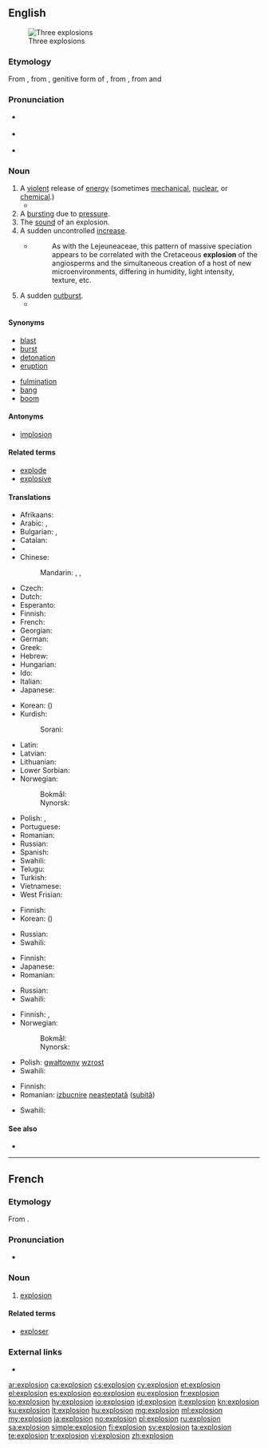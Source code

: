 ==English==
[[Image:Explosions.jpg|thumb|Three explosions]]

===Etymology===
From {{etyl|fr|en}} {{term|explosion|lang=fr}}, from {{etyl|la|en}} {{m|la|explōsiōnis}}, genitive form of {{m|la|explōsio}}, from {{m|la|explōdo||I drive out by clapping}}, from {{term|ex-|lang=la}} and {{m|la|plōdo||I clap or strike}}

===Pronunciation===
* {{a|RP}} {{IPA|/ɪkˈspləʊ.ʒən/|lang=en}}
* {{a|US}} {{IPA|/ɛkˈsploʊ.ʒən/|lang=en}}
* {{audio|en-us-explosion.ogg|Audio (US)|lang=en}}

===Noun===
{{en-noun}}

# A [[violent]] release of [[energy]] (sometimes [[mechanical]], [[nuclear]], or [[chemical]].)
#* {{quote-magazine|date=2013-06-21|author=[http://guardian.co.uk/profile/chico-harlan/ Chico Harlan]
|volume=189|issue=2|page=30|magazine={{w|The Guardian Weekly}}
|title=[http://www.guardian.co.uk/world/2013/jun/18/japan-solar-energy-fukushima-nuclear-renewable-abe Japan pockets the subsidy &hellip;]
|passage=Across Japan, technology companies and private investors are racing to install devices that until recently they had little interest in: solar panels. Massive solar parks are popping up as part of a rapid build-up that one developer likened to an "'''explosion'''."}}
# A [[burst]]ing due to [[pressure]].
# The [[sound]] of an explosion.
# A sudden uncontrolled [[increase]].
#* {{RQ:Schuster Hepaticae V|3-4}}
#*: As with the Lejeuneaceae, this pattern of massive speciation appears to be correlated with the Cretaceous '''explosion''' of the angiosperms and the simultaneous creation of a host of new microenvironments, differing in humidity, light intensity, texture, etc.
# A sudden [[outburst]].
#* {{quote-magazine|date=2013-08-10|volume=408|issue=8848|magazine={{w|The Economist}}
|title=[http://www.economist.com/news/leaders/21583277-worlds-biggest-polluter-going-green-it-needs-speed-up-transition-can-china Can China clean up fast enough?]
|passage=All this has led to an '''explosion''' of protest across China, including among a middle class that has discovered nimbyism. That worries the government, which fears that environmental activism could become the foundation for more general political opposition. It is therefore dealing with pollution in two ways—suppression and mitigation.}}

====Synonyms====
{{top2}}
* [[blast]]
* [[burst]]
* [[detonation]]
* [[eruption]]
{{mid2}}
* [[fulmination]]
* [[bang]]
* [[boom]]
{{bottom}}

====Antonyms====
* [[implosion]]

====Related terms====
* [[explode]]
* [[explosive]]

====Translations====
{{trans-top|violent release of energy}}
* Afrikaans: {{t|af|ontploffing}}
* Arabic: {{t|ar|انفجار|m|tr=infijaar|sc=Arab}}, {{t|ar|تفجير|m|tr=tafjiir|sc=Arab}}
* Bulgarian: {{t+|bg|взрив|m|sc=Cyrl}}, {{t+|bg|експлозия|f|sc=Cyrl}}
* Catalan: {{t+|ca|explosió|f}}
* {{trreq|ce}}
* Chinese:
*: Mandarin: {{t+|cmn|爆炸|tr=bàozhà|sc=Hani}}, {{t|cmn|爆發|sc=Hani}}, {{t+|cmn|爆发|tr=bàofā|sc=Hani}}
* Czech: {{t|cs|výbuch|m}}
* Dutch: {{t+|nl|explosie}}
* Esperanto: {{t|eo|eksplodo}}
* Finnish: {{t+|fi|räjähdys}}
* French: {{t+|fr|explosion|f}}
* Georgian: {{t|ka|აფეთქება|tr=ap'et'k'eba|sc=Geor}}
* German: {{t+|de|Explosion|f}}
* Greek: {{t+|el|έκρηξη}}
* Hebrew: {{t+|he|פיצוץ}}
* Hungarian: {{t+|hu|robbanás}}
* Ido: {{t+|io|explozo}}
* Italian: {{t+|it|esplosione|f}}
* Japanese: {{t+|ja|爆発|tr=ばくはつ bakuhatsu|sc=Jpan}}
{{trans-mid}}
* Korean: {{t+|ko|폭발|sc=Kore}} ({{t+|ko|爆發|sc=Kore}})
* Kurdish:
*: Sorani: {{t|ku|ته‌قاندن|tr=taqAndin|sc=ku-Arab}}
* Latin: {{t|la|diruptio|m}}
* Latvian: {{t|lv|sprādziens|m}}
* Lithuanian: {{t|lt|sprogimas|m}}
* Lower Sorbian: {{t|dsb|eksplozija|f}}
* Norwegian: 
*: Bokmål: {{t+|nb|eksplosjon|m}}
*: Nynorsk: {{t|nn|eksplosjon|m}}
* Polish: {{t+|pl|wybuch|m}}, {{t+|pl|eksplozja|f}}
* Portuguese: {{t+|pt|explosão}}
* Romanian: {{t+|ro|explozie|f}}
* Russian: {{t+|ru|взрыв|tr=vzryv}}
* Spanish: {{t+|es|explosión|f}}
* Swahili: {{t+|sw|mlipuko}}
* Telugu: {{t+|te|పేలుడు|tr=pealuDu}}
* Turkish: {{t+|tr|patlama}}
* Vietnamese: {{t+|vi|nổ}}
* West Frisian: {{t|fy|ûntploffing|n}}
{{trans-bottom}}

{{trans-top|bursting due to pressure}}
* Finnish: {{t+|fi|räjähdys}}
* Korean: {{t+|ko|폭발|sc=Kore}} ({{t+|ko|爆發|sc=Kore}})
{{trans-mid}}
* Russian: {{t+|ru|взрыв|tr=vzryv}}
* Swahili: {{t+|sw|mlipuko}}
{{trans-bottom}}

{{trans-top|sound of an explosion}}
* Finnish: {{t+|fi|räjähdys}}
* Japanese: {{t|ja|爆発音|tr=ばくはつおん bakuhatsuon|sc=Jpan}}
* Romanian: {{t+|ro|detunătură}}
{{trans-mid}}
* Russian: {{t+|ru|взрыв|tr=vzryv}}
* Swahili: {{t+|sw|mlipuko}}
{{trans-bottom}}

{{trans-top|sudden increase}}
* Finnish: {{t+|fi|räjähdys}}, {{t|fi|räjähtäminen}}
* Norwegian:
*: Bokmål: {{t+|nb|eksplosjon|m}}
*: Nynorsk: {{t|nn|eksplosjon|m}}
{{trans-mid}}
* Polish: [[gwałtowny]] [[wzrost]]
* Swahili: {{t+|sw|mlipuko}}
{{trans-bottom}}

{{trans-top|sudden outburst}}
* Finnish: {{t+|fi|räjähdys}}
* Romanian: [[izbucnire]] [[neașteptat]]ă ([[subit]]ă) {{g|f}}
{{trans-mid}}
* Swahili: {{t+|sw|mlipuko}}
{{trans-bottom}}

====See also====
* {{pedia}}

----

==French==

===Etymology===
From {{etyl|la|fr}} {{m|la|explosiō}}.

===Pronunciation===
* {{IPA|/ɛk.splo.zjɔ̃/|lang=fr}}

===Noun===
{{fr-noun|f}}

# [[#English|explosion]]

====Related terms====
* [[exploser]]

===External links===
* {{R:TLFi}}

[[ar:explosion]]
[[ca:explosion]]
[[cs:explosion]]
[[cy:explosion]]
[[et:explosion]]
[[el:explosion]]
[[es:explosion]]
[[eo:explosion]]
[[eu:explosion]]
[[fr:explosion]]
[[ko:explosion]]
[[hy:explosion]]
[[io:explosion]]
[[id:explosion]]
[[it:explosion]]
[[kn:explosion]]
[[ku:explosion]]
[[lt:explosion]]
[[hu:explosion]]
[[mg:explosion]]
[[ml:explosion]]
[[my:explosion]]
[[ja:explosion]]
[[no:explosion]]
[[pl:explosion]]
[[ru:explosion]]
[[sa:explosion]]
[[simple:explosion]]
[[fi:explosion]]
[[sv:explosion]]
[[ta:explosion]]
[[te:explosion]]
[[tr:explosion]]
[[vi:explosion]]
[[zh:explosion]]